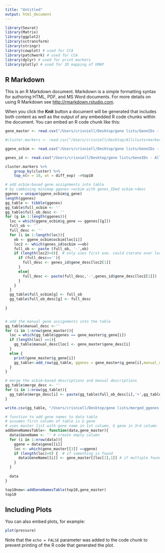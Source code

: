```yaml
---
title: "Untitled"
output: html_document
---
```


```r


library(Seurat)
library(Matrix)
library(ggplot2)
library(sctransform)
library(stringr)
library(cowplot) # used for CCA
library(patchwork) # used for CCA
library(dplyr) # used for print markers
library(plotly) # used for 3D mapping of UMAP
```

## R Markdown

This is an R Markdown document. Markdown is a simple formatting syntax for authoring HTML, PDF, and MS Word documents. For more details on using R Markdown see <http://rmarkdown.rstudio.com>.

When you click the **Knit** button a document will be generated that includes both content as well as the output of any embedded R code chunks within the document. You can embed an R code chunk like this:

```r
gene_master <- read.csv("/Users/crisniell/Desktop/gene lists/GeneIDs - GGene Temp Master.csv", stringsAsFactors = FALSE) #temp master

#cluster.markers <- read.csv("/Users/crisniell/Desktop/Allclustermarkers_hifiasm5cells_std082621.csv", stringsAsFactors = FALSE) #temp master

ggene_ocbim <- read.csv("/Users/crisniell/Desktop/gene lists/GeneIDs - matches.csv", stringsAsFactors = FALSE) #temp master

genes_id <- read.csv("/Users/crisniell/Desktop/gene lists/GeneIDs - AllGenesIDed.csv", stringsAsFactors = FALSE) #temp master

cluster.markers %>%
    group_by(cluster) %>%
    top_n(n = 10, wt = diff_exp) ->top10

```


```r
# add ocbim-based gene assignments into table
# by combining minimap ggenes->ocbim with genes_IDed ocbim->desc 
ggenes = unique(ggene_ocbim$g_gene)
length(ggenes)
gg_table <- tibble(ggenes)
gg_table$full_ocbim <- ''
gg_table$full_ob_desc <- ''
for (g in 1:length(ggenes)){
  loc = which(ggene_ocbim$g_gene == ggenes[[g]])
  full_ob <- ''
  full_desc <- ''
  for (i in 1:length(loc)){
    ob <- ggene_ocbim$ocbim[loc[i]]
    loc2 <- which(genes_id$ocbim ==ob)
    full_ob <- paste (full_ob, '-',ob)
    if (length(loc2)>0){  # only uses first one. could iterate over loc2
      if (full_desc==''){
        full_desc <- genes_id$gene_desc[loc2[1]]
      }
      else{
        full_desc <- paste(full_desc,'-',genes_id$gene_desc[loc2[1]]) 
      }
    }
  }
  gg_table$full_ocbim[g] <- full_ob
  gg_table$full_ob_desc[g] <- full_desc
  
}



```

```r
# add the manual gene assignments into the table
gg_table$manual_desc <-''
for (i in 1:nrow(gene_master)){
  loc = which(gg_table$ggenes == gene_master$g_gene[i])
  if (length(loc) ==1){
    gg_table$manual_desc[loc] <- gene_master$gene_desc[i]
  }
  else {
    print(gene_master$g_gene[i])
    gg_table<-add_row(gg_table, ggenes = gene_master$g_gene[i],manual_desc = gene_master$gene_desc[i])
  }
}
```

```r
# merge the ocbim-based descriptions and manual descriptions
gg_table$merge_desc <- ''
for (i in 1:nrow(gg_table)){
  gg_table$merge_desc[i] <- paste(gg_table$full_ob_desc[i],'+',gg_table$manual_desc[i])
}
```

```r
write.csv(gg_table, "/Users/crisniell/Desktop/gene lists/merged_ggenes.csv")
```


```r
# function to add gene names to data table
# assumes first column of table is G gene
# uses master list with gene name in 1st column, G gene in 3rd column
addGeneNamesTable<- function(data,gene_master){
  data$GeneName <- '' # create empty column 
  for (i in 1:nrow(data)){
    ggene = data$gene[[i]]
    loc <- which(gene_master[[3]] ==ggene)
    if (length(loc)>0) {  # if something is found
      data$GeneName[[i]] <- gene_master[[loc[1],1]] # if multiple found, use 1st one
    }
  }
  
  data
}
```

```r
top10new<-addGeneNamesTable(top10,gene_master)
top10
```

## Including Plots

You can also embed plots, for example:

```r
plot(pressure)
```

Note that the `echo = FALSE` parameter was added to the code chunk to prevent printing of the R code that generated the plot.

